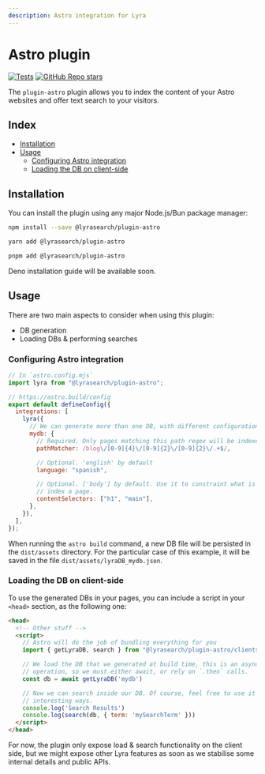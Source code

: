 ```yaml
---
description: Astro integration for Lyra
---
```


# Astro plugin

[![Tests](https://github.com/LyraSearch/plugin-astro/actions/workflows/tests.yml/badge.svg)](https://github.com/LyraSearch/plugin-astro/actions/workflows/tests.yml)
[![GitHub Repo stars](https://img.shields.io/github/stars/lyrasearch/plugin-astro?style=social)](https://github.com/lyrasearch/plugin-astro)

The `plugin-astro` plugin allows you to index the content of your Astro websites
and offer text search to your visitors.

## Index

- [Installation](#installation)
- [Usage](#usage)
  - [Configuring Astro integration](#configuring-astro-integration)
  - [Loading the DB on client-side](#loading-the-db-on-client-side)

## Installation

You can install the plugin using any major Node.js/Bun package manager:

```bash title="Install with npm"
npm install --save @lyrasearch/plugin-astro
```

```bash title="Install with yarn"
yarn add @lyrasearch/plugin-astro
```

```bash title="Install with pnpm"
pnpm add @lyrasearch/plugin-astro
```

Deno installation guide will be available soon.

## Usage

There are two main aspects to consider when using this plugin:

- DB generation
- Loading DBs & performing searches

### Configuring Astro integration

```js
// In `astro.config.mjs`
import lyra from "@lyrasearch/plugin-astro";

// https://astro.build/config
export default defineConfig({
  integrations: [
    lyra({
      // We can generate more than one DB, with different configurations
      mydb: {
        // Required. Only pages matching this path regex will be indexed
        pathMatcher: /blog\/[0-9]{4}\/[0-9]{2}\/[0-9]{2}\/.+$/,

        // Optional. 'english' by default
        language: "spanish",

        // Optional. ['body'] by default. Use it to constraint what is used to
        // index a page.
        contentSelectors: ["h1", "main"],
      },
    }),
  ],
});
```

When running the `astro build` command, a new DB file will be persisted in the
`dist/assets` directory. For the particular case of this example, it will be
saved in the file `dist/assets/lyraDB_mydb.json`.

### Loading the DB on client-side

To use the generated DBs in your pages, you can include a script in your
`<head>` section, as the following one:

```html
<head>
  <!-- Other stuff -->
  <script>
    // Astro will do the job of bundling everything for you
    import { getLyraDB, search } from "@lyrasearch/plugin-astro/clientside"

    // We load the DB that we generated at build time, this is an asynchronous
    // operation, so we must either await, or rely on `.then` calls.
    const db = await getLyraDB('mydb')

    // Now we can search inside our DB. Of course, feel free to use it in more
    // interesting ways.
    console.log('Search Results')
    console.log(search(db, { term: 'mySearchTerm' }))
  </script>
</head>
```

For now, the plugin only expose load & search functionality on the client side,
but we might expose other Lyra features as soon as we stabilise some internal
details and public APIs.
